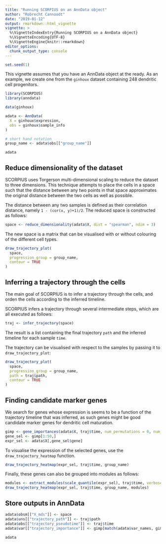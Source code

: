 ```yaml
---
title: "Running SCORPIUS on an AnnData object"
author: "Robrecht Cannoodt"
date: "2019-01-12"
output: rmarkdown::html_vignette
vignette: >
  %\VignetteIndexEntry{Running SCORPIUS on a AnnData object}
  %\VignetteEncoding{UTF-8}
  %\VignetteEngine{knitr::rmarkdown}
editor_options: 
  chunk_output_type: console
---
```


<!-- github markdown built using 
rmarkdown::render("vignettes/anndata.Rmd")
rmarkdown::render("vignettes/anndata.Rmd", output_format = "github_document")
-->

```r
set.seed(1)
```

This vignette assumes that you have an AnnData object at the ready. As an example, we create one from the `ginhoux` dataset containing 248 dendritic cell progenitors.

```r
library(SCORPIUS)
library(anndata)

data(ginhoux)

adata <- AnnData(
  X = ginhoux$expression, 
  obs = ginhoux$sample_info
)

# short hand notation
group_name <- adata$obs[["group_name"]]

adata
```

## Reduce dimensionality of the dataset
SCORPIUS uses Torgerson multi-dimensional scaling to reduce the dataset to three dimensions.
This technique attempts to place the cells in a space such that the distance between any
two points in that space approximates the original distance between the two cells as well as possible.

The distance between any two samples is defined as their correlation distance, namely `1 - (cor(x, y)+1)/2`.
The reduced space is constructed as follows:
```r
space <- reduce_dimensionality(adata$X, dist = "spearman", ndim = 3)
```

The new space is a matrix that can be visualised with or without colouring of the
different cell types.
```r
draw_trajectory_plot(
  space,
  progression_group = group_name, 
  contour = TRUE
)
```


## Inferring a trajectory through the cells
The main goal of SCORPIUS is to infer a trajectory through the cells, and orden the cells according to the inferred timeline.

SCORPIUS infers a trajectory through several intermediate steps, which are all executed as follows:
```r
traj <- infer_trajectory(space)
```


The result is a list containing the final trajectory `path` and the inferred timeline for each sample `time`.

The trajectory can be visualised with respect to the samples by passing it to `draw_trajectory_plot`:
```r
draw_trajectory_plot(
  space, 
  progression_group = group_name,
  path = traj$path,
  contour = TRUE
)
```


## Finding candidate marker genes
We search for genes whose expression is seems to be a function of the trajectory timeline that was inferred, 
as such genes might be good candidate marker genes for dendritic cell maturation.

```r
gimp <- gene_importances(adata$X, traj$time, num_permutations = 0, num_threads = 8)
gene_sel <- gimp[1:50,]
expr_sel <- adata$X[,gene_sel$gene]
```

To visualise the expression of the selected genes, use the `draw_trajectory_heatmap` function.
```r
draw_trajectory_heatmap(expr_sel, traj$time, group_name)
```

Finally, these genes can also be grouped into modules as follows: 
```r
modules <- extract_modules(scale_quantile(expr_sel), traj$time, verbose = FALSE)
draw_trajectory_heatmap(expr_sel, traj$time, group_name, modules)
```

## Store outputs in AnnData

```r
adata$obsm[["X_mds"]] <- space
adata$uns[["trajectory_path"]] <- traj$path
adata$obs[["trajectory_pseudotime"]] <- traj$time
adata$var[["trajectory_importance"]] <- gimp[match(adata$var_names, gimp$gene), ]$importance

adata
```
